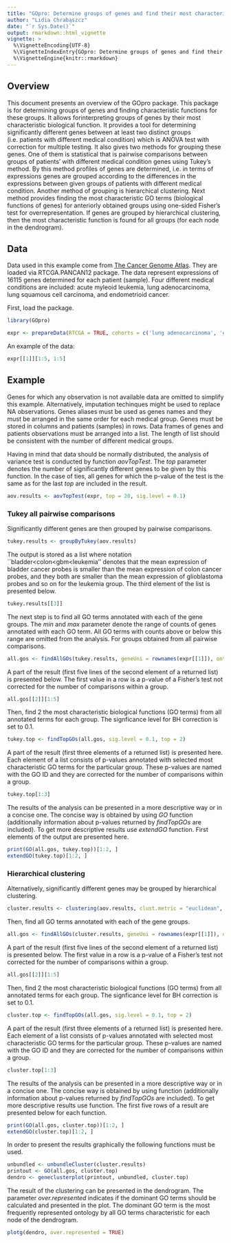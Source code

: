 ```yaml
---
title: "GOpro: Determine groups of genes and find their most characteristic GO term"
author: "Lidia Chrabąszcz"
date: "`r Sys.Date()`"
output: rmarkdown::html_vignette
vignette: >
  %\VignetteEncoding{UTF-8}
  %\VignetteIndexEntry{GOpro: Determine groups of genes and find their characteristic GO term}
  %\VignetteEngine{knitr::rmarkdown}
---
```


## Overview
This document presents an overview of the GOpro package. This package is for determining groups of genes and finding characteristic functions for these groups. It allows forinterpreting groups of genes by their most characteristic biological function. It provides a tool for determining significantly different genes between at least two  distinct groups (i.e. patients with different medical condition) which is ANOVA test with correction for multiple testing. It also gives two methods for grouping these genes. One of them is statistical that is pairwise comparisons between groups of patients' with different medical condition  genes using Tukey's method. By this method profiles of genes are determined, i.e. in terms of expressions genes are grouped according to the differences in the expressions between given groups of patients with different medical condition. Another method of grouping is hierarchical clustering. 
Next method provides finding the most characteristic GO terms (biological functions of genes) for anteriorly obtained groups using one-sided Fisher's test for overrepresentation. If genes are grouped by hierarchical clustering, then the most characteristic function is found for all groups (for each node in the dendrogram).

## Data

Data used in this example come from [The Cancer Genome Atlas](https://tcga-data.nci.nih.gov/tcga/). They are loaded via RTCGA.PANCAN12 package. The data represent expressions of 16115 genes determined for each patient (sample).  Four different medical conditions are included: acute myleoid leukemia, lung adenocarcinoma, lung squamous cell carcinoma, and endometrioid cancer.

First, load the package.
```r
library(GOpro)
```
```r
expr <- prepareData(RTCGA = TRUE, cohorts = c('lung adenocarcinoma', 'endometrioid', 'lung squamous carcinoma', 'leukemia'))
```

An example of the data:
```r
expr[[1]][1:5, 1:5]
```

## Example 
Genes for which any observation is not available data are omitted to simplify this example. Alternatively, imputation techinques might be used to replace NA observations.
Genes aliases must be used as genes names and they must be arranged in the same order for each medical group. Genes must be stored in columns and patients (samples) in rows. Data frames of genes and patients observations must be arranged into a list. The length of list should be consistent with the number of different medical groups.

Having in mind that data should be normally distributed, the analysis of variance test is conducted by function *aovTopTest*. The *top* parameter denotes the number of significantly different genes to be given by this function. In the case of ties, all genes for which the p-value of the test is the same as for the last *top* are included in the result. 
```r
aov.results <- aovTopTest(expr, top = 20, sig.level = 0.1)
```
### Tukey all pairwise comparisons
Significantly different genes are then grouped by pairwise comparisons.
```r
tukey.results <- groupByTukey(aov.results)
```
The output is stored as a list where notation ``bladder$<$colon$<$gbm$<$leukemia'' denotes that the mean expression of bladder cancer probes is smaller than the mean expression of colon cancer probes, and they both are smaller than the mean expression of glioblastoma probes and so on for the leukemia group.
The third element of the list is presented below.
```r
tukey.results[[3]] 
```
The next step is to find all GO terms annotated with each of the gene groups. The *min* and *max* parameter denote the range of counts of genes annotated with each GO term. All GO terms with counts above or below this range are omitted from the analysis. \bigskip
For groups obtained from all pairwise comparisons.
```r
all.gos <- findAllGOs(tukey.results, geneUni = rownames(expr[[1]]), onto = c('MF', 'BP', 'CC'), min = 7, max = 600)
```
A part of the result (first five lines of the second element of a returned list) is presented below. The first value in a row is a p-value of a Fisher's test not corrected for the number of comparisons within a group.
```r
all.gos[[2]][1:5]
```
Then, find 2 the most characteristic biological functions (GO terms) from all annotated terms for each group. The signficance level for BH correction is set to 0.1.
```r
tukey.top <- findTopGOs(all.gos, sig.level = 0.1, top = 2)
```
A part of the result (first three elements of a returned list) is presented here. Each element of a list consists of p-values annotated with selected most characteristic GO terms for the particular group. These p-values are named with the GO ID and they are corrected for the number of comparisons within a group.
```r
tukey.top[1:3]
```
The results of the analysis can be presented in a more descriptive way or in a concise one.
The concise way is obtained by using *GO* function (additionally information about p-values returned by *findTopGOs* are included). To get more descriptive results use *extendGO* function. First elements of the output are presented here.
```r
print(GO(all.gos, tukey.top))[1:2, ]
extendGO(tukey.top)[1:2, ]
```

### Hierarchical clustering
Alternatively, significantly different genes may be grouped by hierarchical clustering.
```r
cluster.results <- clustering(aov.results, clust.metric = "euclidean", clust.method = "centroid")
```
Then, find all GO terms annotated with each of the gene groups. 
```r
all.gos <- findAllGOs(cluster.results, geneUni = rownames(expr[[1]]), onto = c('MF', 'BP', 'CC'), min = 7, max = 600)
```
A part of the result (first five lines of the second element of a returned list) is presented below. The first value in a row is a p-value of a Fisher's test not corrected for the number of comparisons within a group.
```r
all.gos[[2]][1:5]
```
Then, find 2 the most characteristic biological functions (GO terms) from all annotated terms for each group. The signficance level for BH correction is set to 0.1.
```r
cluster.top <- findTopGOs(all.gos, sig.level = 0.1, top = 2)
```
A part of the result (first three elements of a returned list) is presented here. Each element of a list consists of p-values annotated with selected most characteristic GO terms for the particular group. These p-values are named with the GO ID and they are corrected for the number of comparisons within a group.
```r
cluster.top[1:3]
```
The results of the analysis can be presented in a more descriptive way or in a concise one. \bigskip
The concise way is obtained by using \textit{descGO} function (additionally information about p-values returned by *findTopGOs* are included). To get more descriptive results use \textit{extendGO} function.\bigskip
The first five rows of a result are presented below for each function.
```r
print(GO(all.gos, cluster.top))[1:2, ]
extendGO(cluster.top)[1:2, ]
```
In order to present the results graphically the following functions must be used.
```r
unbundled <- unbundleCluster(cluster.results)
printout <- GO(all.gos, cluster.top)
dendro <- geneclusterplot(printout, unbundled, cluster.top)
```
The result of the clustering can be presented in the dendrogram. The parameter *over.represented* indicates if the dominant GO terms should be calculated and presented in the plot. The dominant GO term is the most frequently represented ontology by all GO terms characteristic for each node of the dendrogram.
```r
plotg(dendro, over.represented = TRUE)
```
